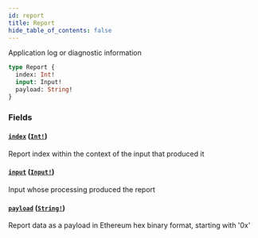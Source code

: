 ```yaml
---
id: report
title: Report
hide_table_of_contents: false
---
```



Application log or diagnostic information

```graphql
type Report {
  index: Int!
  input: Input!
  payload: String!
}
```


### Fields

#### [`index`](#) ([`Int!`](../../scalars/int))

Report index within the context of the input that produced it


#### [`input`](#) ([`Input!`](../../objects/input))

Input whose processing produced the report


#### [`payload`](#) ([`String!`](../../scalars/string))

Report data as a payload in Ethereum hex binary format, starting with '0x'




